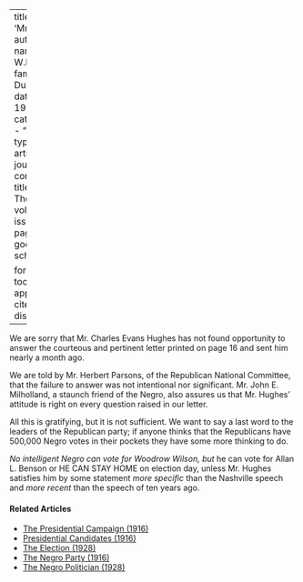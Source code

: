 
---
title: 'Mr. Hughes'
author:
  - name:
      given: W.E.B.
      family: Du Bois
date: May 1916
categories: 
  - ""
citation: 
  type: article-journal
  container-title: The Crisis
  volume: 13
  issue: 1
  page: 12
google-scholar: true

format:
  html:
    toc: false
    appendix-cite-as: display
---


We are sorry that Mr. Charles Evans Hughes has not found opportunity to answer the courteous and pertinent letter printed on page 16 and sent him nearly a month ago. 

We are told by Mr. Herbert Parsons, of the Republican National Committee, that the failure to answer was not intentional nor significant. Mr. John E. Milholland, a staunch friend of the Negro, also assures us that Mr. Hughes' attitude is right on every question raised in our letter. 

All this is gratifying, but it is not sufficient. We want to say a last word to the leaders of the Republican party; if anyone thinks that the Republicans have 500,000 Negro votes in their pockets they have some more thinking to do. 

*No intelligent Negro can vote for Woodrow Wilson, but* he can vote for Allan L. Benson or HE CAN STAY HOME on election day, unless Mr. Hughes satisfies him by some statement *more specific* than the Nashville speech and *more recent* than the speech of ten years ago. 

<!-- Similar articles start here -->
<div  class="clear-wrap"></div>

#### Related Articles

* [The Presidential Campaign (1916)](/Volumes/12/06/presidential_campaign.html)
* [Presidential Candidates (1916)](/Volumes/13/01/presidential_candidates.html)
* [The Election (1928)](/Volumes/35/12/election.html)
* [The Negro Party (1916)](/Volumes/12/06/negro_party.html)
* [The Negro Politician (1928)](/Volumes/35/05/negro_politician.html)

<!-- Similar articles end here -->